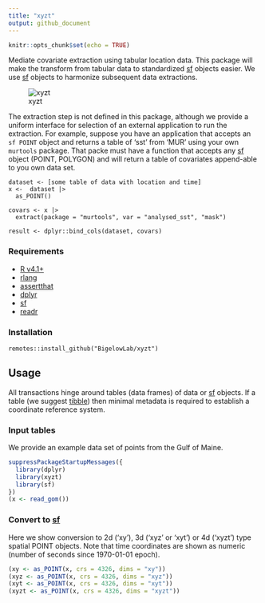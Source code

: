 ```yaml
---
title: "xyzt"
output: github_document
---
```


```r
knitr::opts_chunk$set(echo = TRUE)
```

Mediate covariate extraction using tabular location data. This package will make the transform from tabular data to standardized [sf](https://CRAN.R-project.org/package=sf) objects easier.  We use [sf](https://CRAN.R-project.org/package=sf) objects to harmonize subsequent data extractions.

![xyzt](inst/images/xyzt.png)

The extraction step is not defined in this package, although we provide a uniform interface for selection of an external application to run the extraction.  For example, suppose you have an application that accepts an `sf POINT` object and returns a table of 'sst' from 'MUR' using your own `murtools` package.  That packe must have a function that accepts any [sf](https://CRAN.R-project.org/package=sf) object (POINT, POLYGON) and will return a table of covariates append-able to you own data set.

```
dataset <- [some table of data with location and time]
x <-  dataset |>
  as_POINT() 
  
covars <- x |>
  extract(package = "murtools", var = "analysed_sst", "mask")
  
result <- dplyr::bind_cols(dataset, covars)
```

### Requirements

+ [R v4.1+](https://www.r-project.org/)
+ [rlang](https://CRAN.R-project.org/package=rlang)
+ [assertthat](https://CRAN.R-project.org/package=httr)
+ [dplyr](https://CRAN.R-project.org/package=httr)
+ [sf](https://CRAN.R-project.org/package=sf)
+ [readr](https://CRAN.R-project.org/package=readr)

### Installation

```
remotes::install_github("BigelowLab/xyzt")
```

## Usage

All transactions hinge around tables (data frames) of data or [sf](https://CRAN.R-project.org/package=sf) objects. If a table (we suggest [tibble](https://CRAN.R-project.org/package=tibble)) then minimal metadata is required to establish a coordinate reference system.

### Input tables

We provide an example data set of points from the Gulf of Maine.

```r
suppressPackageStartupMessages({
  library(dplyr)
  library(xyzt)
  library(sf)
})
(x <- read_gom())
```


### Convert to [sf](https://CRAN.R-project.org/package=sf)

Here we show conversion to 2d ('xy'), 3d ('xyz' or 'xyt') or 4d ('xyzt') type spatial POINT objects.  Note that time coordinates are shown as numeric (number of seconds since 1970-01-01 epoch).

```r
(xy <- as_POINT(x, crs = 4326, dims = "xy"))
(xyz <- as_POINT(x, crs = 4326, dims = "xyz"))
(xyt <- as_POINT(x, crs = 4326, dims = "xyt"))
(xyzt <- as_POINT(x, crs = 4326, dims = "xyzt"))
```
